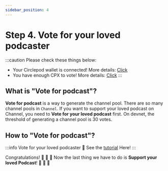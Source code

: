 ```yaml
---
sidebar_position: 4
---
```


# Step 4. Vote for your loved podcaster
:::caution Please check these things below:
- Your Circlepod wallet is connected! More details: [Click](/docs/wallet/connect-wallet)
- You have enough CPX to vote! More details: [Click](/docs/wallet/airdrop)
:::

## What is "Vote for podcast"?
**Vote for podcast** is a way to generate the channel pool. There are so many channel pools in `Channel`. 
If you want to support your loved podcast on Channel, you need to **Vote for your loved podcast** first.
On devnet, the threshold of generating a channel pool is 30 votes.

## How to "Vote for podcast"?
:::info Vote for your loved podcaster
🔸 See the [tutorial](/docs/protocol/governance/vote) Here!
:::

Congratulations! 🎉 🎉 🎉 Now the last thing we have to do is **Support your loved Podcast**! 🚀 🚀 🚀